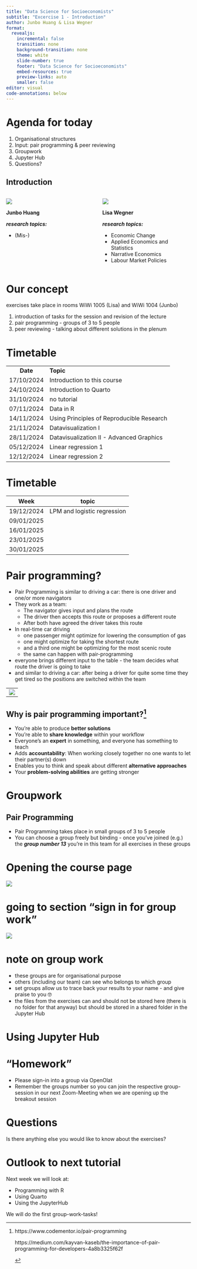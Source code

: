 ---
title: "Data Science for Socioeconomists"
subtitle: "Excercise 1 - Introduction"
author: Junbo Huang & Lisa Wegner
format:
  revealjs:
    incremental: false
    transition: none
    background-transition: none
    theme: white
    slide-number: true
    footer: "Data Science for Socioeconomists"
    embed-resources: true
    preview-links: auto 
    smaller: false
editor: visual
code-annotations: below
---

# Agenda for today {#sec-agenda-for-today}

::: incremental
1.  Organisational structures
2.  Input: pair programming & peer reviewing
3.  Groupwork
4.  Jupyter Hub
5.  Questions?
:::

## Introduction {#sec-introduction .smaller}

::: columns
::: {.column width="50%"}
![](https://assets.rrz.uni-hamburg.de/instance_assets/fakmin/27764695/junbo-huang-180x240-ca42c14ad2e0d9ca6f66dad80ed097e27e84ac9b.jpg)

**Junbo Huang**

***research topics:***

::: nonincremental
-   (Mis-)
:::
:::

::: {.column width="50%"}
![](https://assets.rrz.uni-hamburg.de/instance_assets/fakws/21870574/portrait-wegnerl-230522---180x240-e9003c11c324f3690968d0b930302fd6642e765e.jpg)

**Lisa Wegner**

***research topics:***

::: nonincremental
-   Economic Change
-   Applied Economics and Statistics
-   Narrative Economics
-   Labour Market Policies
:::
:::
:::

# Our concept {#sec-our-concept}

exercises take place in rooms WiWi 1005 (Lisa) and WiWi 1004 (Junbo)

::: nonincremental
1.  introduction of tasks for the session and revision of the lecture
2.  pair programming - groups of 3 to 5 people
3.  peer reviewing - talking about different solutions in the plenum
:::

# Timetable {#sec-timetable .smaller}

|            |                                           |
|:----------:|:------------------------------------------|
|  **Date**  | **Topic**                                 |
| 17/10/2024 | Introduction to this course               |
| 24/10/2024 | Introduction to Quarto                    |
| 31/10/2024 | no tutorial                               |
| 07/11/2024 | Data in R                                 |
| 14/11/2024 | Using Principles of Reproducible Research |
| 21/11/2024 | Datavisualization I                       |
| 28/11/2024 | Datavisualization II - Advanced Graphics  |
| 05/12/2024 | Linear regression 1                       |
| 12/12/2024 | Linear regression 2                       |

# Timetable {#sec-timetable2 .smaller}

|    Week    | topic                       |
|:----------:|-----------------------------|
| 19/12/2024 | LPM and logistic regression |
| 09/01/2025 |                             |
| 16/01/2025 |                             |
| 23/01/2025 |                             |
| 30/01/2025 |                             |

# Pair programming? {#sec-pair-programming .illustration}

::: notes
::: nonincremental
-   Pair Programming is similar to driving a car: there is one driver and one/or more navigators
-   They work as a team:
    -   The navigator gives input and plans the route
    -   The driver then accepts this route or proposes a different route
    -   After both have agreed the driver takes this route
-   In real-time car driving
    -   one passenger might optimize for lowering the consumption of gas
    -   one might optimize for taking the shortest route
    -   and a third one might be optimizing for the most scenic route
    -   the same can happen with pair-programming
-   everyone brings different input to the table - the team decides what route the driver is going to take
-   and similar to driving a car: after being a driver for quite some time they get tired so the positions are switched within the team
:::
:::

|                                                                                                                      |
|------------------------------------------------------------------------|
| ![](https://unruly.co/wp-content/uploads/2019/08/Screenshot-2019-08-13-at-16.09.46-1024x439.png){fig-align="center"} |

## Why is pair programming important?[^1] {.smaller}

[^1]:
    ::: incremental
    https://www.codementor.io/pair-programming

    https://medium.com/kayvan-kaseb/the-importance-of-pair-programming-for-developers-4a8b3325f62f
    :::

::: incremental
-   You're able to produce **better solutions**
-   You're able to **share knowledge** within your workflow
-   Everyone's an **expert** in something, and everyone has something to teach
-   Adds **accountability**: When working closely together no one wants to let their partner(s) down
-   Enables you to think and speak about different **alternative approaches**
-   Your **problem-solving abilities** are getting stronger
:::

# Groupwork {#sec-g}

::: panel-tabset
## Pair Programming

-   Pair Programming takes place in small groups of 3 to 5 people
-   You can choose a group freely but binding - once you've joined (e.g.) the ***group number 13*** you're in this team for all exercises in these groups
:::

# Opening the course page {#sec-opening-the-course-page}

![](images/Course_page-01.png)

# going to section "sign in for group work" {#sec-going-to-section-sign-in-for-group-work}

![](images/sign-in.JPG)

# note on group work {#sec-note-on-group-work}

::: nonincremental
-   these groups are for organisational purpose
-   others (including our team) can see who belongs to which group
-   set groups allow us to trace back your results to your name - and give praise to you 🤓
-   the files from the exercises can and should not be stored here (there is no folder for that anyway) but should be stored in a shared folder in the Jupyter Hub
:::

# Using Jupyter Hub

# "Homework" {#sec-little-homework}

::: nonincremental
-   Please sign-in into a group via OpenOlat
-   Remember the groups number so you can join the respective group-session in our next Zoom-Meeting when we are opening up the breakout session
:::

# Questions {#sec-eval}

| Is there anything else you would like to know about the exercises?

# Outlook to next tutorial {#sec-outlook}

Next week we will look at:

::: nonincremental
-   Programming with R
-   Using Quarto
-   Using the JupyterHub
:::

We will do the first group-work-tasks!
